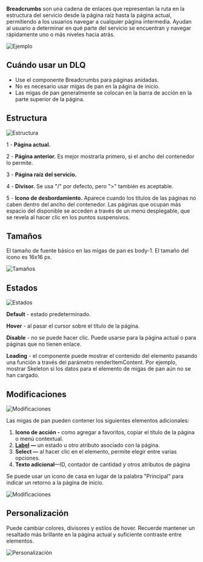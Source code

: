 **Breadcrumbs** son una cadena de enlaces que representan la ruta en la estructura del servicio desde la página raíz hasta la página actual, permitiendo a los usuarios navegar a cualquier página intermedia. Ayudan al usuario a determinar en qué parte del servicio se encuentran y navegar rápidamente uno o más niveles hacia atrás.

![Ejemplo](/static/images/design/Breadcrumbs/Example.png)

## Cuándo usar un DLQ

- Use el componente Breadcrumbs para páginas anidadas.
- No es necesario usar migas de pan en la página de inicio.
- Las migas de pan generalmente se colocan en la barra de acción en la parte superior de la página.

## Estructura

![Estructura](/static/images/design/Breadcrumbs/Structure.png)

1 - **Página actual.**

2 - **Página anterior.** Es mejor mostrarla primero, si el ancho del contenedor lo permite.

3 - **Página raíz del servicio.**

4 - **Divisor.** Se usa "/" por defecto, pero ">" también es aceptable.

5 - **Icono de desbordamiento.** Aparece cuando los títulos de las páginas no caben dentro del ancho del contenedor. Las páginas que ocupan más espacio del disponible se acceden a través de un menú desplegable, que se revela al hacer clic en los puntos suspensivos.

## Tamaños

El tamaño de fuente básico en las migas de pan es body-1. El tamaño del icono es 16x16 px.

![Tamaños](/static/images/design/Breadcrumbs/Sizes.png)

## Estados

![Estados](/static/images/design/Breadcrumbs/States.png)

**Default** - estado predeterminado.

**Hover** - al pasar el cursor sobre el título de la página.

**Disable** - no se puede hacer clic. Puede usarse para la página actual o para páginas que no tienen enlace.

**Loading** - el componente puede mostrar el contenido del elemento pasando una función a través del parámetro renderItemContent. Por ejemplo, mostrar Skeleton si los datos para el elemento de migas de pan aún no se han cargado.

## Modificaciones

![Modificaciones](/static/images/design/Breadcrumbs/Modifications1.png)

Las migas de pan pueden contener los siguientes elementos adicionales:

1. **Icono de acción -** como agregar a favoritos, copiar el título de la página o menú contextual.
2. **[Label](/design/guides/label) —** un estado u otro atributo asociado con la página.
3. **Select —** al hacer clic en el elemento, permite elegir entre varias opciones.
4. **Texto adicional**—ID, contador de cantidad y otros atributos de página

Se puede usar un icono de casa en lugar de la palabra "Principal" para indicar un retorno a la página de inicio.

![Modificaciones](/static/images/design/Breadcrumbs/Modifications1.png)

## Personalización

Puede cambiar colores, divisores y estilos de hover. Recuerde mantener un resaltado más brillante en la página actual y suficiente contraste entre elementos.

![Personalización](/static/images/design/Breadcrumbs/Customization.png)